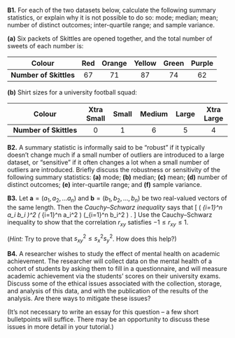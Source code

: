 :::: {.myq}
**B1.** For each of the two datasets below, calculate the following summary statistics, or explain why it is not possible to do so: mode; median; mean; number of distinct outcomes; inter-quartile range; and sample variance.

::: {.subq}
**(a)** Six packets of Skittles are opened together, and the total number of sweets of each number is:

| **Colour**             | Red | Orange | Yellow | Green  | Purple |
|:----------------------:|:---:|:------:|:------:|:------:|:------:|
| **Number of Skittles** |  67 |   71   |   87   |   74   |   62   |
:::

::: {.subq}
**(b)** Shirt sizes for a university football squad:

| **Colour**             | Xtra Small | Small | Medium | Large  | Xtra Large |
|:----------------------:|:---:|:------:|:------:|:------:|:------:|
| **Number of Skittles** |  0 |   1   |   6   |   5   |   4   |
:::
::::

::: {.myq}
**B2.** A summary statistic is informally said to be "robust" if it typically doesn't change much if a small number of outliers are introduced to a large dataset, or "sensitive" if it often changes a lot when a small number of outliers are introduced. Briefly discuss the robustness or sensitivity of the following summary statistics: **(a)** mode; **(b)** median; **(c)** mean; **(d)** number of distinct outcomes; **(e)** inter-quartile range; and **(f)** sample variance.
:::

::: {.myq}
**B3.** Let $\mathbf a = (a_1, a_2, \dots a_n)$ and $\mathbf b = (b_1, b_2, \dots, b_n)$ be two real-valued vectors of the same length. Then the *Cauchy--Schwarz inequality* says that
\[ \left( \sum_{i=1}^n a_i b_i \right)^2 \leq \left( \sum_{i=1}^n a_i^2 \right) \left(\sum_{i=1}^n b_i^2 \right) . \]
Use the Cauchy--Schwarz inequality to show that the correlation $r_{xy}$ satisfies $-1 \leq r_{xy} \leq 1$.

(*Hint:* Try to prove that $s_{xy}^2 \leq s_x^2 s_y^2$. How does this help?)
:::

::: {.myq}
**B4.** A researcher wishes to study the effect of mental health on academic achievement. The researcher will collect data on the mental health of a cohort of students by asking them to fill in a questionnaire, and will measure academic achievement via the students' scores on their university exams. Discuss some of the ethical issues associated with the collection, storage, and analysis of this data, and with the publication of the results of the analysis. Are there ways to mitigate these issues?

(It's not necessary to write an essay for this question -- a few short bulletpoints will suffice. There may be an opportunity to discuss these issues in more detail in your tutorial.)
:::
